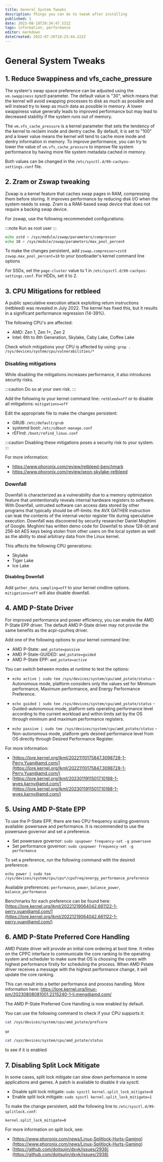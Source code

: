 ```yaml
---
title: General System Tweaks
description: Things you can do to tweak after installing
published: 1
date: 2023-08-10T20:34:47.531Z
tags: information, performance
editor: markdown
dateCreated: 2022-07-26T18:23:44.222Z
---
```


# General System Tweaks


1\. Reduce Swappiness and vfs_cache_pressure
--------------------------------------------

The system's swap space preference can be adjusted using the `vm.swappiness` sysctl parameter. The default value is "30", which means that the kernel will avoid swapping processes to disk as much as possible and will instead try to keep as much data as possible in memory. A lower swappiness value generally leads to improved performance but may lead to decreased stability if the system runs out of memory.

The `vm.vfs_cache_pressure` is a kernel parameter that sets the tendency of the kernel to reclaim inode and dentry cache. By default, it is set to "100" and a lower value means the kernel will tend to cache more inode and dentry information in memory. To improve performance, you can try to lower the value of `vm.vfs_cache_pressure` to improve file system performance by having more file system metadata cached in memory.

Both values can be changed in the `/etc/sysctl.d/99-cachyos-settings.conf` file.

2\. Zram or Zswap tweaking
--------------------------

Zswap is a kernel feature that caches swap pages in RAM, compressing them before storing. It improves performance by reducing disk I/O when the system needs to swap.
Zram is a RAM-based swap device that does not require a backing swap device.

For zswap, use the following recommended configurations:

:::note
Run as root user
:::

```bash
echo zstd > /sys/module/zswap/parameters/compressor
echo 10 > /sys/module/zswap/parameters/max_pool_percent
```

To make the changes persistent, add `zswap.compressor=zstd zswap.max_pool_percent=10` to your bootloader's kernel command line options

For SSDs, set the `page-cluster` value to 1 in `/etc/sysctl.d/99-cachyos-settings.conf`. For HDDs, set it to 2.

3\. CPU Mitigations for retbleed
--------------------------------

A public speculative execution attack exploiting return instructions (retbleed) was revealed in July 2022. The kernel has fixed this, but it results in a significant performance regression (14-39%).

The following CPU's are affected:

*   AMD: Zen 1, Zen 1+, Zen 2
*   Intel: 6th to 8th Generation, Skylake, Caby Lake, Coffee Lake

Check which mitigations your CPU is affected by using: `grep . /sys/devices/system/cpu/vulnerabilities/*`

### Disabling mitigations

While disabling the mitigations increases performance, it also introduces security risks.

:::caution
Do so at your own risk.
:::


Add the following to your kernel command line: `retbleed=off` or to disable all mitigations: `mitigations=off`

Edit the appropriate file to make the changes persistent:

*   GRUB: `/etc/default/grub`
*   systemd boot: `/etc/sdboot-manage.conf`
*   rEFInd: `/boot/refind_linux.conf`

:::caution
Disabling these mitigations poses a security risk to your system.
:::

For more information:

*   https://www.phoronix.com/review/retbleed-benchmark
*   https://www.phoronix.com/review/xeon-skylake-retbleed

### Downfall

Downfall is characterized as a vulnerability due to a memory optimization feature that unintentionally reveals internal hardware registers to software. With Downfall, untrusted software can access data stored by other programs that typically should be off-limits: the AVX GATHER instruction can leak the contents of the internal vector register file during speculative execution. Downfall was discovered by security researcher Daniel Moghimi of Google. Moghimi has written demo code for Downfall to show 128-bit and 256-bit AES keys being stolen from other users on the local system as well as the ability to steal arbitrary data from the Linux kernel.

This affects the following CPU generations:
- Skylake
- Tiger Lake
- Ice Lake


#### Disabling Downfall

Add `gather_data_sampling=off` to your kernel cmdline options.
`mitigations=off` will also disable downfall.

4\. AMD P-State Driver
---------------------------

For improved performance and power efficiency, you can enable the AMD P-State EPP driver. The default AMD P-State driver may not provide the same benefits as the acpi-cpufreq driver.

Add one of the following options to your kernel command line:

*   AMD P-State: `amd_pstate=passive`
*   AMD P-State-GUIDED: `amd_pstate=guided`
*   AMD P-State EPP: `amd_pstate=active`

You can switch between modes at runtime to test the options:

*   `echo active | sudo tee /sys/devices/system/cpu/amd_pstate/status` - Autonomous mode, platform considers only the values set for Minimum performance, Maximum performance, and Energy Performance Preference.

*   `echo guided | sudo tee /sys/devices/system/cpu/amd_pstate/status` - Guided-autonomous mode, platform sets operating performance level according to the current workload and within limits set by the OS through minimum and maximum performance registers.

*   `echo passive | sudo tee /sys/devices/system/cpu/amd_pstate/status` - Non-autonomous mode, platform gets desired performance level from OS directly through Desired Performance Register.

For more information:

*   [https://lore.kernel.org/lkml/20221110175847.3098728-1-Perry.Yuan@amd.com/](https://lore.kernel.org/lkml/20221110175847.3098728-1-Perry.Yuan@amd.com/)
*   [https://lore.kernel.org/lkml/20230119115017.10188-1-wyes.karny@amd.com/](https://lore.kernel.org/lkml/20230119115017.10188-1-wyes.karny@amd.com/)

5\. Using AMD P-State EPP
------------------------

To use the P-State EPP, there are two CPU frequency scaling governors available: powersave and performance. It is recommended to use the powersave governor and set a preference.

*   Set powersave governor: `sudo cpupower frequency-set -g powersave`
*   Set performance governor: `sudo cpupower frequency-set -g performance`

To set a preference, run the following command with the desired preference:

`echo power | sudo tee /sys/devices/system/cpu/cpu*/cpufreq/energy_performance_preference`

Available preferences: `performance`, `power`, `balance_power`, `balance_performance`

Benchmarks for each preference can be found here:
[https://lore.kernel.org/lkml/20221219064042.661122-1-perry.yuan@amd.com/](https://lore.kernel.org/lkml/20221219064042.661122-1-perry.yuan@amd.com/)

6\. AMD P-State Preferred Core Handling
---------------------------------

AMD Pstate driver will provide an initial core ordering at boot time. It relies on the CPPC interface to communicate the core ranking to the operating system and scheduler to make sure that OS is choosing the cores with highest performance firstly for scheduling the process. When AMD Pstate driver receives a message with the highest performance change, it will update the core ranking.

This can result into a better performance and process handling.
More information here:
https://lore.kernel.org/linux-pm/20230808081001.2215240-1-li.meng@amd.com/

The AMD P-State Preferred Core Handling is now enabled by default. 

You can use the following command to check if your CPU supports it:
```sh
cat /sys/devices/system/cpu/amd_pstate/prefcore
```
or
```sh
cat /sys/devices/system/cpu/amd_pstate/status
```
to see if it is enabled 

7\. Disabling Split Lock Mitigate
---------------------------------

In some cases, split lock mitigate can slow down performance in some applications and games. A patch is available to disable it via sysctl.

*   Disable split lock mitigate: `sudo sysctl kernel.split_lock_mitigate=0`
*   Enable split lock mitigate: `sudo sysctl kernel.split_lock_mitigate=1`

To make the change persistent, add the following line to `/etc/sysctl.d/99-splitlock.conf`:

`kernel.split_lock_mitigate=0`

For more information on split lock, see:

*   [https://www.phoronix.com/news/Linux-Splitlock-Hurts-Gaming](https://www.phoronix.com/news/Linux-Splitlock-Hurts-Gaming)
*   [https://github.com/doitsujin/dxvk/issues/2938](https://github.com/doitsujin/dxvk/issues/2938)
